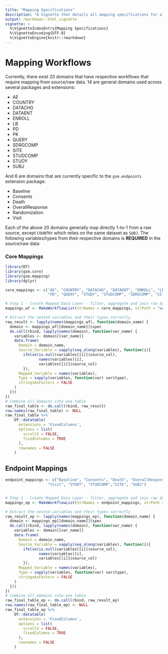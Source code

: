 ```yaml
---
title: "Mapping Specifications"
description: "A Vignette that details all mapping specifications for all domains in {gsm.mapping}"
output: rmarkdown::html_vignette
vignette: >
  %\VignetteIndexEntry{Mapping Specifications}
  %\VignetteEncoding{UTF-8}
  %\VignetteEngine{knitr::rmarkdown}
---
```


# Mapping Workflows

Currently, there exist 20 domains that have respective workflows that require mapping from source/raw data. 14 are general domains used across several packages and extensions:

-   AE
-   COUNTRY
-   DATACHG
-   DATAENT
-   ENROLL
-   LB
-   PD
-   PK
-   QUERY
-   SDRGCOMP
-   SITE
-   STUDCOMP
-   STUDY
-   SUBJ

And 6 are domains that are currently specific to the `gsm.endpoints` extension package:

- Baseline
- Consents
- Death
- OverallResponse
- Randomization
- Visit

Each of the above 20 domains generally map directly 1-to-1 from a raw source, except `COUNTRY` which relies on the same dataset as `SUBJ`. The following variables/types from their respective domains is **REQUIRED** in the source/raw data:

### Core Mappings
```r
library(DT)
library(gsm.core)
library(gsm.mapping)
library(dplyr)

core_mappings <- c("AE", "COUNTRY", "DATACHG", "DATAENT", "ENROLL", "LB",
                   "PD", "QUERY", "STUDY", "STUDCOMP", "SDRGCOMP", "SITE", "SUBJ")

# Step 1 - Create Mapped Data Layer - filter, aggregate and join raw data to create mapped data layer
mappings_wf <- MakeWorkflowList(strNames = core_mappings, strPath = "workflow/1_mappings", strPackage = "gsm.mapping")

# Extract the nested variables and their types correctly
raw_result <- lapply(names(mappings_wf), function(domain_name) {
  domain <- mappings_wf[[domain_name]]$spec
  do.call(rbind, lapply(names(domain), function(var_name) {
    variables <- domain[[var_name]]
    data.frame(
      Domain = domain_name,
      Source_Variable = sapply(seq_along(variables), function(i){
        ifelse(is.null(variables[[i]]$source_col), 
               names(variables)[i], 
               variables[[i]]$source_col)
        }),
      Mapped_Variable = names(variables),
      Type = sapply(variables, function(var) var$type),
      stringsAsFactors = FALSE
    )
  }))
})
# Combine all domains into one table
raw_final_table <- do.call(rbind, raw_result)
row.names(raw_final_table) <- NULL
raw_final_table %>%
    DT::datatable(
      extensions = 'FixedColumns',
      options = list(
        scrollX = FALSE,
        fixedColumns = TRUE
      ),
      rownames = FALSE
    )
```


## Endpoint Mappings

```r
endpoint_mappings <- c("Baseline", "Consents", "Death", "OverallResponse", "Randomization",
                   "Visit", "STUDY", "STUDCOMP","SITE", "SUBJ")


# Step 1 - Create Mapped Data Layer - filter, aggregate and join raw data to create mapped data layer
mappings_ep <- MakeWorkflowList(strNames = endpoint_mappings, strPath = "workflow/1_mappings", strPackage = "gsm.mapping")

# Extract the nested variables and their types correctly
raw_result_ep <- lapply(names(mappings_ep), function(domain_name) {
  domain <- mappings_ep[[domain_name]]$spec
  do.call(rbind, lapply(names(domain), function(var_name) {
    variables <- domain[[var_name]]
    data.frame(
      Domain = domain_name,
      Source_Variable = sapply(seq_along(variables), function(i){
        ifelse(is.null(variables[[i]]$source_col), 
               names(variables)[i], 
               variables[[i]]$source_col)
        }),
      Mapped_Variable = names(variables),
      Type = sapply(variables, function(var) var$type),
      stringsAsFactors = FALSE
    )
  }))
})
# Combine all domains into one table
raw_final_table_ep <- do.call(rbind, raw_result_ep)
row.names(raw_final_table_ep) <- NULL
raw_final_table_ep %>%
    DT::datatable(
      extensions = 'FixedColumns',
      options = list(
        scrollX = FALSE,
        fixedColumns = TRUE
      ),
      rownames = FALSE
    )
```
